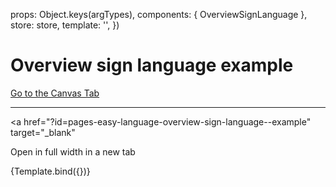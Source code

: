 
<Meta
  title="Pages/Easy Language/Overview Sign Language"
  component={OverviewSignLanguage}
/>

  props: Object.keys(argTypes),
  components: { OverviewSignLanguage },
  store: store,
  template: '<OverviewSignLanguage />',
})

# Overview sign language example

<a href="?path=/story/pages-easy-language-overview-sign-language--example">
  Go to the Canvas Tab
</a>

---

<a
  href="?id=pages-easy-language-overview-sign-language--example"
  target="_blank"
>
  Open in full width in a new tab
</a>

<Canvas>
  <Story name="Example">{Template.bind({})}</Story>
</Canvas>
